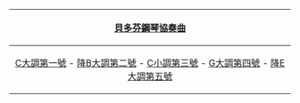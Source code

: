 {| class="toccolours" style=" margin:0.5em auto; clear:both; text-align: center;"
|- style="background-color: #E3D4AD; color:black"
! [[貝多芬]][[鋼琴協奏曲]]
|-
|align="center"| [[第1號鋼琴協奏曲 (貝多芬)|C大調第一號]] - [[第2號鋼琴協奏曲 (貝多芬)|降B大調第二號]] - [[第3號鋼琴協奏曲 (貝多芬)|C小調第三號]] - [[第4號鋼琴協奏曲 (貝多芬)|G大調第四號]] - [[第5號鋼琴協奏曲 (貝多芬)|降E大調第五號]] 
|}<noinclude>
[[Category:貝多芬作品模板| ]]
[[Category:貝多芬鋼琴協奏曲| ]]
</noinclude>